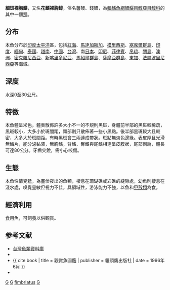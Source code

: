 {{Speciesbox 
| image = Gymnothorax fimbriatus.JPG
| image_width = 250px
| image_caption = 細斑裸胸鱔 ''Gymnothorax fimbriatus''
| status = NE
| status_system = IUCN3.1
| taxon = Gymnothorax fimbriatus
| authority =  [[Bennett|Bennett]], 1832
| synonyms = *''Muraena bullata''<br /><small>Richardson, 1848</small>
*''Thyrsoidea bullata''<br /><small>Richardson, 1848</small>
*''Muraena fimbriata''<br /><small>Bennett, 1832</small>
}}

'''細斑裸胸鱔'''，又名'''花鰭裸胸鯙'''，俗名薯鰻、錢鰻，為[[輻鰭魚綱|輻鰭魚綱]][[鰻鱺目|鰻鱺目]][[鯙亞目|鯙亞目]][[鯙科|鯙科]]的其中一個[[種|種]]。

==分布==
本魚分布於[[印度|印度]][[太平洋|太平洋]]區，包括[[紅海|紅海]]、[[馬達加斯加|馬達加斯加]]、[[模里西斯|模里西斯]]、[[塞席爾群島|塞席爾群島]]、[[印度|印度]]、[[緬甸|緬甸]]、[[泰國|泰國]]、[[越南|越南]]、[[中國|中國]]、[[台灣|台灣]]、南[[日本|日本]]、[[印尼|印尼]]、[[菲律賓|菲律賓]]、[[帛琉|帛琉]]、[[關島|關島]]、[[澳洲|澳洲]]、[[密克羅尼西亞|密克羅尼西亞]]、[[新喀里多尼亞|新喀里多尼亞]]、[[馬紹爾群島|馬紹爾群島]]、[[薩摩亞群島|薩摩亞群島]]、[[東加|東加]]、[[法屬波里尼西亞|法屬波里尼西亞]]等海域。

==深度==
水深0至30公尺。

==特徵==
本魚體呈米色，體表散佈許多大小不一的不規則黑斑，身體前半部的黑斑較稀疏，黑斑較小，大多小於斑間距，頭部則只散佈著一些小黑點。後半部黑斑較大且較密，大多大於斑間距。有時黑斑會三兩連成帶狀。斑點無淡色邊緣。表皮厚且光滑無鱗片，能分泌黏液，無胸鰭，背鰭、臀鰭與尾鰭相連呈皮膜狀，尾部側扁，體長可達80公分。牙齒尖銳，需小心咬傷。

==生態==
本魚性情兇猛，為晝伏夜出的魚類，棲息在珊瑚礁或岩礁的縫隙處，幼魚則棲息在淺水處，嗅覺靈敏但視力不佳，具領域性，游泳能力不強，以魚和[[甲殼類|甲殼類]]為食。

==經濟利用==
食用魚，可飼養以供觀賞。

==参考文献==
*[http://fishdb.sinica.edu.tw/ 台灣魚類資料庫] {{Wayback|url=http://fishdb.sinica.edu.tw/ |date=20160304193340 }}
*{{FishBase_species|genus=Gymnothorax|species=fimbriatus|year=2011|month=12}}
*{{ cite book | title = 觀賞魚圖鑑 | publisher = 貓頭鷹出版社 | date = 1996年6月 }}
* {{TaiBNET| zh=花鰭裸胸鯙 | id=380755 | binomial=Gymnothorax fimbriatus | authority=Bennett, 1832 | var= | accessdate=2013-01-24}}
{{Taxonbar|from=Q691239}}

[[Category:食用鱼|G]]
[[Category:觀賞魚|G]]
[[Category:裸胸鱔屬|fimbriatus]]
[[Category:1832年描述的鱼类|G]]
